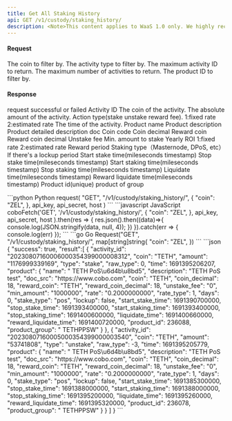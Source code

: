 ```yaml
---
title: Get All Staking History
api: GET /v1/custody/staking_history/ 
description: <Note>This content applies to WaaS 1.0 only. We highly recommend that you upgrade to [WaaS 2.0](https://www.cobo.com/developers/v2/guides/overview/introduction).</Note> This endpoint returns a list of staking activities for a given coin, with optional filters for activity type, maximum ID, limit, and product ID. The response includes the activity ID, coin, amount, type, raw type, time, and product information.
---
```

#### Request
<ParamField query="coin" type="String" >The coin to filter by.</ParamField>
<ParamField query="type" type="String" >The activity type to filter by.</ParamField>
<ParamField query="max_id" type="String" >The maximum activity ID to return.</ParamField>
<ParamField query="limit" type="String" >The maximum number of activities to return.</ParamField>
<ParamField query="product_id" type="Int" >The product ID to filter by.</ParamField>

#### Response
<ResponseField name="success" type="bool">request successful or failed</ResponseField>
<ResponseField name="result" type="object[]">
  <Expandable title="object">
    <ResponseField name="activity_id" type="String" >Activity ID</ResponseField>
    <ResponseField name="coin" type="String" >The coin of the activity.</ResponseField>
    <ResponseField name="amount" type="String" >The absolute amount of the activity.</ResponseField>
    <ResponseField name="type" type="String" >Action type(stake unstake reward fee).</ResponseField>
    <ResponseField name="raw_type" type="Int" >1:fixed rate 2:estimated rate</ResponseField>
    <ResponseField name="time" type="Int" >The time of the activity.</ResponseField>
    <ResponseField name="product" type="object" >
        <Expandable title="object">
            <ResponseField name="name" type="String" >Product name</ResponseField>
            <ResponseField name="description" type="String" >Product description</ResponseField>
            <ResponseField name="doc_src" type="String" >Product detailed description doc</ResponseField>
            <ResponseField name="coin" type="String" >Coin code</ResponseField>
            <ResponseField name="coin_decimal" type="Int" >Coin decimal</ResponseField>
            <ResponseField name="reward_coin" type="String" >Reward coin</ResponseField>
            <ResponseField name="reward_coin_decimal" type="Int" >Reward coin decimal</ResponseField>
            <ResponseField name="unstake_fee" type="String" >Unstake fee</ResponseField>
            <ResponseField name="min_amount" type="String" >Min. amount to stake</ResponseField>
            <ResponseField name="rate" type="String" >Yearly ROI</ResponseField>
            <ResponseField name="rate_type" type="Int" >1:fixed rate 2:estimated rate</ResponseField>
            <ResponseField name="days" type="Int" >Reward period</ResponseField>
            <ResponseField name="stake_type" type="String" >Staking type（Masternode, DPoS, etc）</ResponseField>
            <ResponseField name="lockup" type="Bool" >If there's a lockup period</ResponseField>
            <ResponseField name="start_stake_time" type="Int" >Start stake time(mileseconds timestamp)</ResponseField>
            <ResponseField name="stop_stake_time" type="Int" >Stop stake time(mileseconds timestamp)</ResponseField>
            <ResponseField name="start_staking_time" type="Int" >Start staking time(mileseconds timestamp)</ResponseField>
            <ResponseField name="stop_staking_time" type="Int" >Stop staking time(mileseconds timestamp)</ResponseField>
            <ResponseField name="liquidate_time" type="Int" >Liquidate time(mileseconds timestamp)</ResponseField>
            <ResponseField name="reward_liquidate_time" type="Int" >Reward liquidate time(mileseconds timestamp)</ResponseField>
            <ResponseField name="product_id" type="Int" >Product id(unique)</ResponseField>
            <ResponseField name="product_group" type="String" >product of group </ResponseField>
        </Expandable>
    </ResponseField>
  </Expandable>
</ResponseField>


<RequestExample>
```python Python
request(
    "GET",
    "/v1/custody/staking_history/",
    {
        "coin": "ZEL",
    },
    api_key, api_secret, host
)
```
```javascript JavaScript
coboFetch('GET', '/v1/custody/staking_history/',
        {
            "coin": "ZEL",
        },
        api_key, api_secret, host
    ).then(res => {
        res.json().then((data)=>{
            console.log(JSON.stringify(data, null, 4));
        })
    }).catch(err => {
        console.log(err)
    });
```
```go Go
Request("GET", "/v1/custody/staking_history/", map[string]string{
    "coin": "ZEL",
})
```
</RequestExample>

<ResponseExample>
```json
{
  "success": true,
  "result":[
  {
    "activity_id": "20230807160006000354399000008312",
    "coin": "TETH",
    "amount": "1176999339169",
    "type": "stake",
    "raw_type": 0,
    "time": 1691395206207,
    "product": {
      "name": " TETH PoS\u6d4b\u8bd5",
      "description": "TETH PoS test",
      "doc_src": "https://www.cobo.com",
      "coin": "TETH",
      "coin_decimal": 18,
      "reward_coin": "TETH",
      "reward_coin_decimal": 18,
      "unstake_fee": "0",
      "min_amount": "1000000",
      "rate": "0.2000000000",
      "rate_type": 1,
      "days": 0,
      "stake_type": "pos",
      "lockup": false,
      "start_stake_time": 1691390700000,
      "stop_stake_time": 1691393400000,
      "start_staking_time": 1691393400000,
      "stop_staking_time": 1691400600000,
      "liquidate_time": 1691400660000,
      "reward_liquidate_time": 1691400720000,
      "product_id": 236088,
      "product_group": " TETHPPSW"
    }
  },
  {
    "activity_id": "20230807160005000354399000003540",
    "coin": "TETH",
    "amount": "53741808",
    "type": "unstake",
    "raw_type": -3,
    "time": 1691395205779,
    "product": {
      "name": " TETH PoS\u6d4b\u8bd5",
      "description": "TETH PoS test",
      "doc_src": "https://www.cobo.com",
      "coin": "TETH",
      "coin_decimal": 18,
      "reward_coin": "TETH",
      "reward_coin_decimal": 18,
      "unstake_fee": "0",
      "min_amount": "1000000",
      "rate": "0.2000000000",
      "rate_type": 1,
      "days": 0,
      "stake_type": "pos",
      "lockup": false,
      "start_stake_time": 1691385300000,
      "stop_stake_time": 1691388000000,
      "start_staking_time": 1691388000000,
      "stop_staking_time": 1691395200000,
      "liquidate_time": 1691395260000,
      "reward_liquidate_time": 1691395320000,
      "product_id": 236078,
      "product_group": " TETHPPSW"
    }
  }
  ]
}
```
</ResponseExample>
